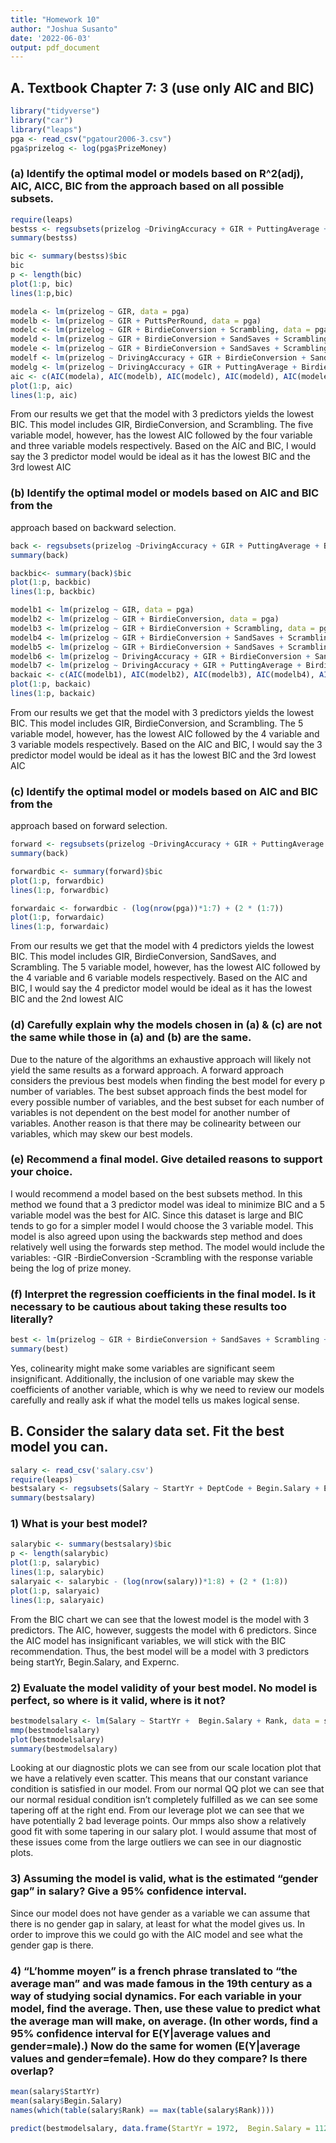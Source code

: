 ```yaml
---
title: "Homework 10"
author: "Joshua Susanto"
date: '2022-06-03'
output: pdf_document
---
```


## A. Textbook Chapter 7: 3 (use only AIC and BIC)

```r
library("tidyverse")
library("car")
library("leaps")
pga <- read_csv("pgatour2006-3.csv")
pga$prizelog <- log(pga$PrizeMoney)
```


### (a) Identify the optimal model or models based on R^2(adj), AIC, AICC, BIC from the approach based on all possible subsets. 

```r
require(leaps)
bestss <- regsubsets(prizelog ~DrivingAccuracy + GIR + PuttingAverage + BirdieConversion + SandSaves + Scrambling + PuttsPerRound,data = pga, nvmax = 7)
summary(bestss)
```

```r
bic <- summary(bestss)$bic
bic
p <- length(bic)
plot(1:p, bic)
lines(1:p,bic)
```

```r
modela <- lm(prizelog ~ GIR, data = pga)
modelb <- lm(prizelog ~ GIR + PuttsPerRound, data = pga)
modelc <- lm(prizelog ~ GIR + BirdieConversion + Scrambling, data = pga)
modeld <- lm(prizelog ~ GIR + BirdieConversion + SandSaves + Scrambling, data = pga)
modele <- lm(prizelog ~ GIR + BirdieConversion + SandSaves + Scrambling + PuttsPerRound, data = pga)
modelf <- lm(prizelog ~ DrivingAccuracy + GIR + BirdieConversion + SandSaves + Scrambling + PuttsPerRound, data = pga)
modelg <- lm(prizelog ~ DrivingAccuracy + GIR + PuttingAverage + BirdieConversion + SandSaves + Scrambling + PuttsPerRound, data = pga)
aic <- c(AIC(modela), AIC(modelb), AIC(modelc), AIC(modeld), AIC(modele), AIC(modelf), AIC(modelg))
plot(1:p, aic)
lines(1:p, aic)
```


From our results we get that the model with 3 predictors yields the lowest BIC. This model includes GIR, BirdieConversion, and Scrambling. The five variable model, however, has the lowest AIC followed by the four variable and three variable models respectively. Based on the AIC and BIC, I would say the 3 predictor model would be ideal as it has the lowest BIC and the 3rd lowest AIC


### (b) Identify the optimal model or models based on AIC and BIC from the
approach based on backward selection. 

```r
back <- regsubsets(prizelog ~DrivingAccuracy + GIR + PuttingAverage + BirdieConversion + SandSaves + Scrambling + PuttsPerRound,data = pga, nvmax = 7, method = 'backward') 
summary(back)
```

```r
backbic<- summary(back)$bic
plot(1:p, backbic)
lines(1:p, backbic)
```

```r
modelb1 <- lm(prizelog ~ GIR, data = pga)
modelb2 <- lm(prizelog ~ GIR + BirdieConversion, data = pga)
modelb3 <- lm(prizelog ~ GIR + BirdieConversion + Scrambling, data = pga)
modelb4 <- lm(prizelog ~ GIR + BirdieConversion + SandSaves + Scrambling, data = pga)
modelb5 <- lm(prizelog ~ GIR + BirdieConversion + SandSaves + Scrambling + PuttsPerRound, data = pga)
modelb6 <- lm(prizelog ~ DrivingAccuracy + GIR + BirdieConversion + SandSaves + Scrambling + PuttsPerRound, data = pga)
modelb7 <- lm(prizelog ~ DrivingAccuracy + GIR + PuttingAverage + BirdieConversion + SandSaves + Scrambling + PuttsPerRound, data = pga)
backaic <- c(AIC(modelb1), AIC(modelb2), AIC(modelb3), AIC(modelb4), AIC(modelb5), AIC(modelb6), AIC(modelb7))
plot(1:p, backaic)
lines(1:p, backaic)
```


From our results we get that the model with 3 predictors yields the lowest BIC. This model includes GIR, BirdieConversion, and Scrambling. The 5 variable model, however, has the lowest AIC followed by the 4 variable and 3 variable models respectively. Based on the AIC and BIC, I would say the 3 predictor model would be ideal as it has the lowest BIC and the 3rd lowest AIC

### (c) Identify the optimal model or models based on AIC and BIC from the
approach based on forward selection. 

```r
forward <- regsubsets(prizelog ~DrivingAccuracy + GIR + PuttingAverage + BirdieConversion + SandSaves + Scrambling + PuttsPerRound,data = pga, nvmax = 7, method = 'forward') 
summary(back)
```

```r
forwardbic <- summary(forward)$bic
plot(1:p, forwardbic)
lines(1:p, forwardbic)
```

```r
forwardaic <- forwardbic - (log(nrow(pga))*1:7) + (2 * (1:7))
plot(1:p, forwardaic)
lines(1:p, forwardaic)
```


From our results we get that the model with 4 predictors yields the lowest BIC. This model includes GIR, BirdieConversion, SandSaves, and Scrambling. The 5 variable model, however, has the lowest AIC followed by the 4 variable and 6 variable models respectively. Based on the AIC and BIC, I would say the 4 predictor model would be ideal as it has the lowest BIC and the 2nd lowest AIC

### (d) Carefully explain why the models chosen in (a) & (c) are not the same while those in (a) and (b) are the same. 

Due to the nature of the algorithms an exhaustive approach will likely not yield the same results as a forward approach. A forward approach considers the previous best models when finding the best model for every p number of variables. The best subset approach finds the best model for every possible number of variables, and the best subset for each number of variables is not dependent on the best model for another number of variables. Another reason is that there may be colinearity between our variables, which may skew our best models.

### (e) Recommend a final model. Give detailed reasons to support your choice. 

I would recommend a model based on the best subsets method. In this method we found that a 3 predictor model was ideal to minimize BIC and a 5 variable model was the best for AIC. Since this dataset is large and BIC tends to go for a simpler model I would choose the 3 variable model. This model is also agreed upon using the backwards step method and does relatively well using the forwards step method. The model would include the variables: 
-GIR 
-BirdieConversion 
-Scrambling 
with the response variable being the log of prize money.

### (f) Interpret the regression coefficients in the final model. Is it necessary to be cautious about taking these results too literally? 

```r
best <- lm(prizelog ~ GIR + BirdieConversion + SandSaves + Scrambling + PuttsPerRound, data = pga)
summary(best)
```

Yes, colinearity might make some variables are significant seem insignificant. Additionally, the inclusion of one variable may skew the coefficients of another variable, which is why we need to review our models carefully and really ask if what the model tells us makes logical sense.

## B. Consider the salary data set. Fit the best model you can.

```r
salary <- read_csv('salary.csv')
require(leaps)
bestsalary <- regsubsets(Salary ~ StartYr + DeptCode + Begin.Salary + Expernc + Gender + Rank,data = salary)
summary(bestsalary)
```


### 1) What is your best model?

```r
salarybic <- summary(bestsalary)$bic
p <- length(salarybic)
plot(1:p, salarybic)
lines(1:p, salarybic)
salaryaic <- salarybic - (log(nrow(salary))*1:8) + (2 * (1:8))
plot(1:p, salaryaic)
lines(1:p, salaryaic)
```

From the BIC chart we can see that the lowest model is the model with 3 predictors. The AIC, however, suggests the model with 6 predictors. Since the AIC model has insignificant variables, we will stick with the BIC recommendation. Thus, the best model will be a model with 3 predictors being startYr, Begin.Salary, and Expernc. 

### 2) Evaluate the model validity of your best model. No model is perfect, so where is it valid, where is it not?

```r
bestmodelsalary <- lm(Salary ~ StartYr +  Begin.Salary + Rank, data = salary)
mmp(bestmodelsalary)
plot(bestmodelsalary)
summary(bestmodelsalary)
```

Looking at our diagnostic plots we can see from our scale location plot that we have a relatively even scatter. This means that our constant variance condition is satisfied in our model. From our normal QQ plot we can see that our normal residual condition isn't completely fulfilled as we can see some tapering off at the right end. From our leverage plot we can see that we have potentially 2 bad leverage points. Our mmps also show a relatively good fit with some tapering in our salary plot. I would assume that most of these issues come from the large outliers we can see in our diagnostic plots. 

### 3) Assuming the model is valid, what is the estimated "gender gap" in salary? Give a 95% confidence interval.

Since our model does not have gender as a variable we can assume that there is no gender gap in salary, at least for what the model gives us. In order to improve this we could go with the AIC model and see what the gender gap is there.

### 4) "L'homme moyen" is a french phrase translated to "the average man" and was made famous in the 19th century as a way of studying social dynamics.  For each variable in your model, find the average.  Then, use these value to predict what the average man will make, on average. (In other words, find a 95% confidence interval for E(Y|average values and gender=male).)  Now do the same for women (E(Y|average values and gender=female). How do they compare? Is there overlap?

```r
mean(salary$StartYr)
mean(salary$Begin.Salary)
names(which(table(salary$Rank) == max(table(salary$Rank))))
```

```r
predict(bestmodelsalary, data.frame(StartYr = 1972,  Begin.Salary = 11289, Rank = "Professr"), interval = "confidence")
```

